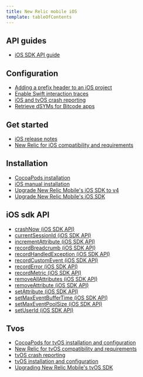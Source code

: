 ```yaml
---
title: New Relic mobile iOS
template: tableOfContents
---
```


## API guides

* [iOS SDK API guide](/docs/mobile-monitoring/new-relic-mobile-ios/api-guides/ios-sdk-api-guide)

## Configuration

* [Adding a prefix header to an iOS project](/docs/mobile-monitoring/new-relic-mobile-ios/configuration/adding-prefix-header-ios-project)
* [Enable Swift interaction traces](/docs/mobile-monitoring/new-relic-mobile-ios/configuration/enable-swift-interaction-traces)
* [iOS and tvOS crash reporting](/docs/mobile-monitoring/new-relic-mobile-ios/configuration/ios-tvos-crash-reporting)
* [Retrieve dSYMs for Bitcode apps](/docs/mobile-monitoring/new-relic-mobile-ios/configuration/retrieve-dsyms-bitcode-apps)

## Get started

* [iOS release notes](/docs/mobile-monitoring/new-relic-mobile-ios/get-started/ios-release-notes)
* [New Relic for iOS compatibility and requirements](/docs/mobile-monitoring/new-relic-mobile-ios/get-started/new-relic-ios-compatibility-requirements)

## Installation

* [CocoaPods installation](/docs/mobile-monitoring/new-relic-mobile-ios/installation/cocoapods-installation)
* [iOS manual installation](/docs/mobile-monitoring/new-relic-mobile-ios/installation/ios-manual-installation)
* [Upgrade New Relic Mobile's iOS SDK to v4](/docs/mobile-monitoring/new-relic-mobile-ios/installation/upgrade-new-relic-mobiles-ios-sdk-v4)
* [Upgrade New Relic Mobile's iOS SDK](/docs/mobile-monitoring/new-relic-mobile-ios/installation/upgrade-new-relic-mobiles-ios-sdk)

## iOS sdk API

* [crashNow (iOS SDK API)](/docs/mobile-monitoring/new-relic-mobile-ios/ios-sdk-api/crashnow-ios-sdk-api)
* [currentSessionId (iOS SDK API)](/docs/mobile-monitoring/new-relic-mobile-ios/ios-sdk-api/current-session-id)
* [incrementAttribute (iOS SDK API)](/docs/mobile-monitoring/new-relic-mobile-ios/ios-sdk-api/increment-attribute)
* [recordBreadcrumb (iOS SDK API)](/docs/mobile-monitoring/new-relic-mobile-ios/ios-sdk-api/record-breadcrumb)
* [recordHandledException (iOS SDK API)](/docs/mobile-monitoring/new-relic-mobile-ios/ios-sdk-api/record-handled-exception)
* [recordCustomEvent (iOS SDK API)](/docs/mobile-monitoring/new-relic-mobile-ios/ios-sdk-api/recordcustomevent-ios-sdk-api)
* [recordError (iOS SDK API)](/docs/mobile-monitoring/new-relic-mobile-ios/ios-sdk-api/recorderror-ios-sdk-api)
* [recordMetric (iOS SDK API)](/docs/mobile-monitoring/new-relic-mobile-ios/ios-sdk-api/recordmetric-ios-sdk-api)
* [removeAllAttributes (iOS SDK API)](/docs/mobile-monitoring/new-relic-mobile-ios/ios-sdk-api/remove-all-attributes)
* [removeAttribute (iOS SDK API)](/docs/mobile-monitoring/new-relic-mobile-ios/ios-sdk-api/remove-attribute)
* [setAttribute (iOS SDK API)](/docs/mobile-monitoring/new-relic-mobile-ios/ios-sdk-api/set-attribute)
* [setMaxEventBufferTime (iOS SDK API)](/docs/mobile-monitoring/new-relic-mobile-ios/ios-sdk-api/set-max-event-buffer-time)
* [setMaxEventPoolSize (iOS SDK API)](/docs/mobile-monitoring/new-relic-mobile-ios/ios-sdk-api/set-max-event-pool-size)
* [setUserId (iOS SDK API)](/docs/mobile-monitoring/new-relic-mobile-ios/ios-sdk-api/set-user-id)

## Tvos

* [CocoaPods for tvOS installation and configuration](/docs/mobile-monitoring/new-relic-mobile-ios/tvos/cocoapods-tvos-installation-configuration)
* [New Relic for tvOS compatibility and requirements](/docs/mobile-monitoring/new-relic-mobile-ios/tvos/new-relic-tvos-compatibility-requirements)
* [tvOS crash reporting](/docs/mobile-monitoring/new-relic-mobile-ios/tvos/tvos-crash-reporting)
* [tvOS installation and configuration](/docs/mobile-monitoring/new-relic-mobile-ios/tvos/tvos-installation-configuration)
* [Upgrading New Relic Mobile's tvOS SDK](/docs/mobile-monitoring/new-relic-mobile-ios/tvos/upgrading-new-relic-mobiles-tvos-sdk)
